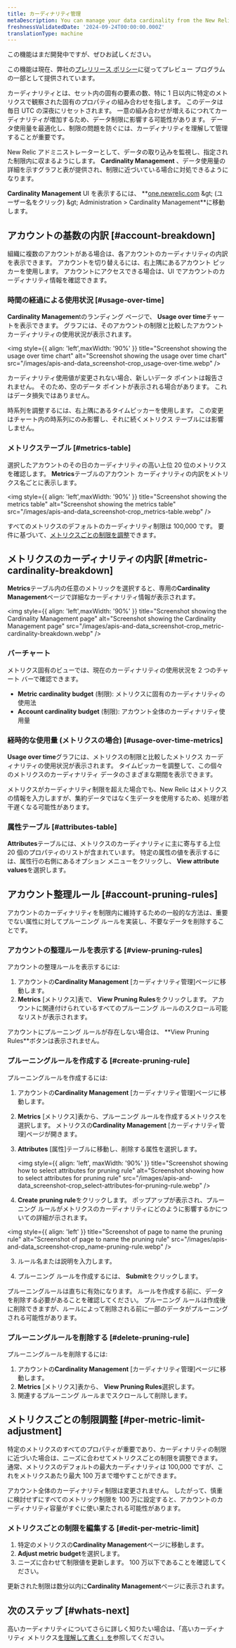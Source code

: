 ```yaml
---
title: カーディナリティ管理
metaDescription: You can manage your data cardinality from the New Relic UI.
freshnessValidatedDate: '2024-09-24T00:00:00.000Z'
translationType: machine
---
```


<Callout title="プレビュー">
  この機能はまだ開発中ですが、ぜひお試しください。

  この機能は現在、弊社の[プレリリース ポリシー](/docs/licenses/license-information/referenced-policies/new-relic-pre-release-policy)に従ってプレビュー プログラムの一部として提供されています。
</Callout>

カーディナリティとは、セット内の固有の要素の数、特に 1 日以内に特定のメトリクスで観察された固有のプロパティの組み合わせを指します。 このデータは毎日 UTC の深夜にリセットされます。 一意の組み合わせが増えるにつれてカーディナリティが増加するため、データ制限に影響する可能性があります。 データ使用量を最適化し、制限の問題を防ぐには、カーディナリティを理解して管理することが重要です。

New Relic アドミニストレーターとして、データの取り込みを監視し、指定された制限内に収まるようにします。 <DNT>**Cardinality Management**</DNT> 、データ使用量の詳細を示すグラフと表が提供され、制限に近づいている場合に対処できるようになります。

**<DNT>Cardinality Management</DNT>** UI を表示するには、 **<DNT>[one.newrelic.com](https://one.newrelic.com)</DNT> &amp;gt; (ユーザー名をクリック) &amp;gt; <DNT>Administration &gt; Cardinality Management</DNT>**に移動します。

## アカウントの基数の内訳 [#account-breakdown]

組織に複数のアカウントがある場合は、各アカウントのカーディナリティの内訳を表示できます。 アカウントを切り替えるには、右上隅にあるアカウント ピッカーを使用します。 アカウントにアクセスできる場合は、UI でアカウントのカーディナリティ情報を確認できます。

### 時間の経過による使用状況 [#usage-over-time]

<DNT>**Cardinality Managemen**t</DNT>のランディング ページで、 <DNT>**Usage over time**</DNT>チャートを表示できます。 グラフには、そのアカウントの制限と比較したアカウント カーディナリティの使用状況が表示されます。

<img style={{ align: 'left',maxWidth: '90%' }} title="Screenshot showing the usage over time chart" alt="Screenshot showing the usage over time chart" src="/images/apis-and-data_screenshot-crop_usage-over-time.webp" />

<Callout variant="tip">
  カーディナリティ使用値が変更されない場合、新しいデータ ポイントは報告されません。 そのため、空のデータ ポイントが表示される場合があります。 これはデータ損失ではありません。
</Callout>

時系列を調整するには、右上隅にあるタイムピッカーを使用します。 この変更はチャート内の時系列にのみ影響し、それに続くメトリクス テーブルには影響しません。

### メトリクステーブル [#metrics-table]

選択したアカウントのその日のカーディナリティの高い上位 20 位のメトリクスを確認します。 <DNT>**Metrics**</DNT>テーブルのアカウント カーディナリティの内訳をメトリクス名ごとに表示します。

<img style={{ align: 'left',maxWidth: '90%' }} title="Screenshot showing the metrics table" alt="Screenshot showing the metrics table" src="/images/apis-and-data_screenshot-crop_metrics-table.webp" />

すべてのメトリクスのデフォルトのカーディナリティ制限は 100,000 です。 要件に基づいて、[メトリクスごとの制限を調整](#per-metric-limit-adjustment)できます。

## メトリクスのカーディナリティの内訳 [#metric-cardinality-breakdown]

<DNT>**Metrics**</DNT>テーブル内の任意のメトリックを選択すると、専用の<DNT>**Cardinality Management**</DNT>ページで詳細なカーディナリティ情報が表示されます。

<img style={{ align: 'left',maxWidth: '90%' }} title="Screenshot showing the Cardinality Management page" alt="Screenshot showing the Cardinality Management page" src="/images/apis-and-data_screenshot-crop_metric-cardinality-breakdown.webp" />

### バーチャート

メトリクス固有のビューでは、現在のカーディナリティの使用状況を 2 つのチャート バーで確認できます。

* <DNT>**Metric cardinality budget**</DNT> (制限): メトリクスに固有のカーディナリティの使用法
* <DNT>**Account cardinality budget**</DNT> (制限): アカウント全体のカーディナリティ使用量

### 経時的な使用量 (メトリクスの場合) [#usage-over-time-metrics]

<DNT>**Usage over time**</DNT>グラフには、メトリクスの制限と比較したメトリクス カーディナリティの使用状況が表示されます。 タイムピッカーを調整して、この個々のメトリクスのカーディナリティ データのさまざまな期間を表示できます。

<Callout variant="tip">
  メトリクスがカーディナリティ制限を超えた場合でも、New Relic はメトリクスの情報を入力しますが、集約データではなく生データを使用するため、処理が若干遅くなる可能性があります。
</Callout>

### 属性テーブル [#attributes-table]

<DNT>**Attributes**</DNT>テーブルには、メトリクスのカーディナリティに主に寄与する上位 20 個のプロパティのリストが含まれています。 特定の属性の値を表示するには、属性行の右側にあるオプション メニューをクリックし、 <DNT>**View attribute values**</DNT>を選択します。

## アカウント整理ルール [#account-pruning-rules]

アカウントのカーディナリティを制限内に維持するための一般的な方法は、重要でない属性に対してプルーニング ルールを実装し、不要なデータを削除することです。

### アカウントの整理ルールを表示する [#view-pruning-rules]

アカウントの整理ルールを表示するには:

1. アカウントの**Cardinality Management** \[カーディナリティ管理]ページに移動します。
2. **Metrics** \[メトリクス]表で、 <DNT>**View Pruning Rules**</DNT>をクリックします。 アカウントに関連付けられているすべてのプルーニング ルールのスクロール可能なリストが表示されます。

<Callout variant="tip">
  アカウントにプルーニング ルールが存在しない場合は、 <DNT>**View Pruning Rules**</DNT>ボタンは表示されません。
</Callout>

### プルーニングルールを作成する [#create-pruning-rule]

プルーニングルールを作成するには:

1. アカウントの**Cardinality Management** \[カーディナリティ管理]ページに移動します。

2. **Metrics** \[メトリクス]表から、プルーニング ルールを作成するメトリクスを選択します。 メトリクスの**Cardinality Management** \[カーディナリティ管理]ページが開きます。

3. **Attributes** \[属性]テーブルに移動し、削除する属性を選択します。

   <img style={{ align: 'left', maxWidth: '90%' }} title="Screenshot showing how to select attributes for pruning rule" alt="Screenshot showing how to select attributes for pruning rule" src="/images/apis-and-data_screenshot-crop_select-attributes-for-pruning-rule.webp" />

4. <DNT>**Create pruning rule**</DNT>をクリックします。 ポップアップが表示され、プルーニング ルールがメトリクスのカーディナリティにどのように影響するかについての詳細が示されます。

<img style={{ align: 'left' }} title="Screenshot of page to name the pruning rule" alt="Screenshot of page to name the pruning rule" src="/images/apis-and-data_screenshot-crop_name-pruning-rule.webp" />

3. ルール名または説明を入力します。

4. プルーニング ルールを作成するには、 <DNT>**Submit**</DNT>をクリックします。

<Callout variant="important">
  プルーニングルールは直ちに有効になります。 ルールを作成する前に、データを削除する必要があることを確認してください。 プルーニング ルールは作成後に削除できますが、ルールによって削除される前に一部のデータがプルーニングされる可能性があります。
</Callout>

### プルーニングルールを削除する [#delete-pruning-rule]

プルーニングルールを削除するには:

1. アカウントの**Cardinality Management** \[カーディナリティ管理]ページに移動します。
2. **Metrics** \[メトリクス]表から、 <DNT>**View Pruning Rules**</DNT>選択します。
3. 関連するプルーニング ルールまでスクロールして削除します。

## メトリクスごとの制限調整 [#per-metric-limit-adjustment]

特定のメトリクスのすべてのプロパティが重要であり、カーディナリティの制限に近づいた場合は、ニーズに合わせてメトリクスごとの制限を調整できます。 通常、メトリクスのデフォルトの最大カーディナリティは 100,000 ですが、これをメトリクスあたり最大 100 万まで増やすことができます。

<Callout variant="tip">
  アカウント全体のカーディナリティ制限は変更されません。 したがって、慎重に検討せずにすべてのメトリック制限を 100 万に設定すると、アカウントのカーディナリティ容量がすぐに使い果たされる可能性があります。
</Callout>

### メトリクスごとの制限を編集する [#edit-per-metric-limit]

1. 特定のメトリクスの<DNT>**Cardinality Management**</DNT>ページに移動します。
2. <DNT>**Adjust metric budget**</DNT>を選択します。
3. ニーズに合わせて制限値を更新します。 100 万以下であることを確認してください。

更新された制限は数分以内に<DNT>**Cardinality Management**</DNT>ページに表示されます。

## 次のステップ [#whats-next]

高いカーディナリティについてさらに詳しく知りたい場合は、「高いカーディナリティ メトリクス[を理解して書く」を](/docs/data-apis/ingest-apis/metric-api/NRQL-high-cardinality-metrics/)参照してください。